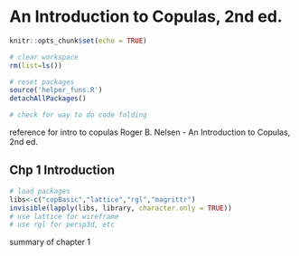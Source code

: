 # An Introduction to Copulas, 2nd ed.

```r
knitr::opts_chunk$set(echo = TRUE)

# clear workspace
rm(list=ls())

# reset packages
source('helper_funs.R')
detachAllPackages()

# check for way to do code folding
```

reference for intro to copulas
Roger B. Nelsen - An Introduction to Copulas, 2nd ed.

## Chp 1 Introduction

```r
# load packages
libs<-c("copBasic","lattice","rgl","magrittr")
invisible(lapply(libs, library, character.only = TRUE))
# use lattice for wireframe
# use rgl for persp3d, etc
```

summary of chapter 1
